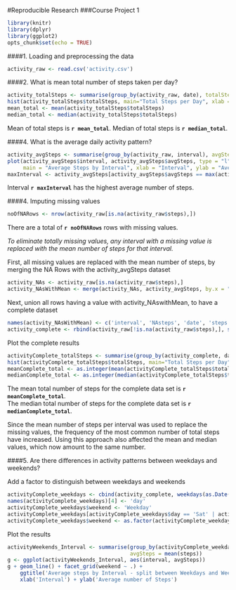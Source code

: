#Reproducible Research
###Course Project 1

```r
library(knitr)
library(dplyr)
library(ggplot2)
opts_chunk$set(echo = TRUE)
```

####1. Loading and preprocessing the data

```r
activity_raw <- read.csv('activity.csv')
```

####2. What is mean total number of steps taken per day?

```r
activity_totalSteps <- summarise(group_by(activity_raw, date), totalSteps = sum(steps, na.rm = TRUE))
hist(activity_totalSteps$totalSteps, main="Total Steps per Day", xlab = "Total Steps")
mean_total <- mean(activity_totalSteps$totalSteps)
median_total <- median(activity_totalSteps$totalSteps)
```
Mean of total steps is **`r mean_total`**. Median of total steps is **`r median_total`**.

####4. What is the average daily activity pattern?

```r
activity_avgSteps <- summarise(group_by(activity_raw, interval), avgSteps = mean(steps, na.rm = TRUE))
plot(activity_avgSteps$interval, activity_avgSteps$avgSteps, type = "l", 
     main = "Average Steps by Interval", xlab = "Interval", ylab = "Average number of Steps")
maxInterval <- activity_avgSteps[activity_avgSteps$avgSteps == max(activity_avgSteps$avgSteps), "interval"][[1]]
```
Interval **`r maxInterval`** has the highest average number of steps.

####4. Imputing missing values

```r
noOfNARows <- nrow(activity_raw[is.na(activity_raw$steps),])
```
There are a total of **`r noOfNARows`** rows with missing values.

*To eliminate totally missing values, any interval with a missing value is replaced with the mean number of steps
for that interval.*

First, all missing values are replaced with the mean number of steps, by merging the NA Rows with the 
activity_avgSteps dataset
```r
activity_NAs <- activity_raw[is.na(activity_raw$steps),]
activity_NAsWithMean <- merge(activity_NAs, activity_avgSteps, by.x = "interval", by.y = "interval")
```

Next, union all rows having a value with activity_NAswithMean, to have a complete dataset
```r
names(activity_NAsWithMean) <- c('interval', 'NAsteps', 'date', 'steps')
activity_complete <- rbind(activity_raw[!is.na(activity_raw$steps),], select(activity_NAsWithMean, interval, steps, date))
```

Plot the complete results
```r
activityComplete_totalSteps <- summarise(group_by(activity_complete, date), totalSteps = sum(steps))
hist(activityComplete_totalSteps$totalSteps, main="Total Steps per Day", xlab = "Total Steps")
meanComplete_total <- as.integer(mean(activityComplete_totalSteps$totalSteps))
medianComplete_total <- as.integer(median(activityComplete_totalSteps$totalSteps))
```
The mean total number of steps for the complete data set is **`r meanComplete_total`**.  
The median total number of steps for the complete data set is **`r medianComplete_total`**.

Since the mean number of steps per interval was used to replace the missing values, the frequency of the
most common number of total steps have increased. Using this approach also affected the mean and median
values, which now amount to the same number.

####5. Are there differences in activity patterns between weekdays and weekends?

Add a factor to distinguish between weekdays and weekends
```r
activityComplete_weekdays <- cbind(activity_complete, weekdays(as.Date(activity_complete$date), TRUE))
names(activityComplete_weekdays)[4] <- 'day'
activityComplete_weekdays$weekend <- 'Weekday'
activityComplete_weekdays[activityComplete_weekdays$day == 'Sat' | activityComplete_weekdays$day == 'Sun',]$weekend <- 'Weekend'
activityComplete_weekdays$weekend <- as.factor(activityComplete_weekdays$weekend)
```

Plot the results
```r
activityWeekends_Interval <- summarise(group_by(activityComplete_weekdays, interval, weekend), 
                                       avgSteps = mean(steps))
g <- ggplot(activityWeekends_Interval, aes(interval, avgSteps))
g + geom_line() + facet_grid(weekend ~ .) +
    ggtitle('Average steps by Interval - split between Weekdays and Weekends') +
    xlab('Interval') + ylab('Average number of Steps')
```


